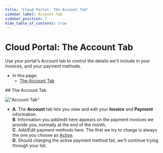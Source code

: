 ```yaml
---
title: "Cloud Portal: The Account Tab"
sidebar_label: Account Tab
sidebar_position: 7
hide_table_of_contents: true
---
```



# Cloud Portal: The Account Tab

<Admonition type="note" title="Note">

Use your portal's Account tab to control the details we'll include in your invoices, and your payment methods.  

* In this page:  
   * [The Account Tab](../../cloud/portal/cloud-portal-account-tab#the-account-tab)  
</Admonition>
## The Account Tab

!["Account Tab"](./assets/portal-account-tab.png)  

* 
   **A**. The **Account** tab lets you view and edit your **Invoice** and **Payment** information.  
   **B**. Information you add/edit here appears on the payment invoices we provide you, normally at the end of the month.  
   **C**. Add/Edit payment methods here. The first we try to charge is always the one you choose as 
      [Active](../../cloud/cloud-pricing-payment-billing#credit-card).  
   **D**. Should charging the active payment method fail, we'll continue trying through your list.  



